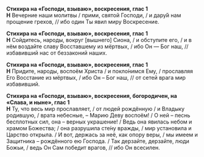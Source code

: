 **Стихира на «Господи, взываю», воскресения, глас 1**  
**Н** Вечерние наши молитвы / прими, святой Господи, / и дару́й нам прощение грехов, // ибо один Ты явил миру Воскресение.

**Стихира на «Господи, взываю», воскресения, глас 1**  
**Н** Сойдитесь, народы, вокруг [вышнего] Сиона, / и обступите его, / и в нём воздайте славу Восставшему из мёртвых, / ибо Он — Бог наш, // избавивший нас от беззаконий наших.

**Стихира на «Господи, взываю», воскресения, глас 1**  
**Н** Придите, народы, воспоём Христа / и покло́нимся Ему, / прославляя Его Восстание из мёртвых, / ибо Он – Бог наш, // от сетей врага мир избавивший.

**Стихира на «Господи, взываю», воскресения, богородичен, на «Слава, и ныне», глас 1**  
**Н** Ту, что весь мир прославляет, / от людей рождённую / и Владыку родившую, / врата небесные, – Марию Деву воспоём! / О ней – песнь бесплотных сил, она – верных украшение! / Ведь она явилась небом и храмом Божества; / она разрушила сте́ну вражды, / мир установила и Царство открыла. / И вот, держась за неё, как опору веры, / мы имеем и Защитника – рождённого ею Господа. / Так дерзайте, дерзайте, люди Божьи, / ведь Он Сам победит врагов, // ибо Он всесилен.
